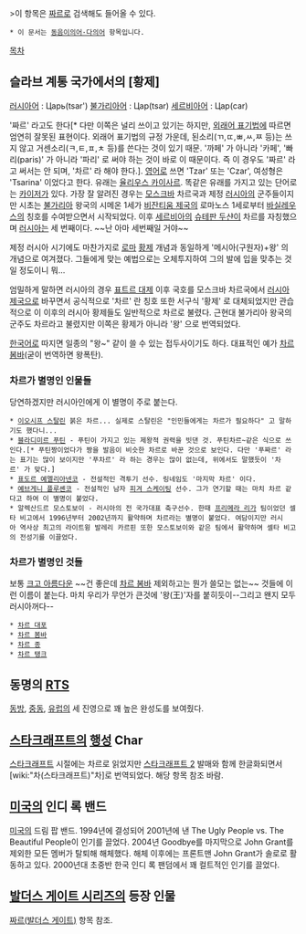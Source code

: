 >이 항목은 [[짜르]]로 검색해도 들어올 수 있다.


 * 이 문서는 [[동음이의어·다의어]] 항목입니다.

[[목차]]

== 슬라브 계통 국가에서의 [황제] ==
[[러시아어]] : Царь(tsar')
[[불가리아어]] : Цар(tsar)
[[세르비아어]] : Цар(car)

'짜르' 라고도 한다[* 다만 이쪽은 널리 쓰이고 있기는 하지만, [[외래어 표기법]]에 따르면 엄연히 잘못된 표현이다. 외래어 표기법의 규정 가운데, 된소리(ㄲ,ㄸ,ㅃ,ㅆ,ㅉ 등)는 쓰지 않고 거센소리(ㅋ,ㅌ,ㅍ,ㅊ 등)를 쓴다는 것이 있기 때문. '까페' 가 아니라 '카페', '빠리(paris)' 가 아니라 '파리' 로 써야 하는 것이 바로 이 때문이다. 즉 이 경우도 '짜르' 라고 써서는 안 되며, '차르' 라 해야 한다.]. [[영어]]로 쓰면 'Tzar' 또는 'Czar', 여성형은 'Tsarina' 이었다고 한다. 유래는 [[율리우스 카이사르]]. 똑같은 유래를 가지고 있는 단어로는 [[카이저]]가 있다. 가장 잘 알려진 경우는 [[모스크바]] 차르국과 제정 [[러시아]]의 군주들이지만 시초는 [[불가리아]] 왕국의 시메온 1세가 [[비잔티움 제국]]의 로마노스 1세로부터 [[바실레우스]]의 칭호를 수여받으면서 시작되었다. 이후 [[세르비아]]의 [[슈테판 두샨]]이 차르를 자칭했으며 [[러시아]]는 세 번째이다. ~~난 아마 세번째일 거야~~

제정 러시아 시기에도 마찬가지로 [[로마]] [[황제]] 개념과 동일하게 '메시아(구원자)+왕' 의 개념으로 여겨졌다. 그들에게 맞는 예법으로는 오체투지하여 그의 발에 입을 맞추는 것일 정도이니 뭐...

엄밀하게 말하면 러시아의 경우 [[표트르 대제]] 이후 국호를 모스크바 차르국에서 [[러시아 제국]]으로 바꾸면서 공식적으로 '차르' 란 칭호 또한 서구식 '황제' 로 대체되었지만 관습적으로 이 이후의 러시아 황제들도 일반적으로 차르로 불렸다. 근현대 불가리아 왕국의 군주도 차르라고 불렸지만 이쪽은 황제가 아니라 '왕' 으로 번역되었다.

[[한국어]]로 따지면 일종의 "왕~" 같이 쓸 수 있는 접두사이기도 하다. 대표적인 예가 [[차르 봄바]](굳이 번역하면 왕폭탄).

=== 차르가 별명인 인물들 ===
당연하겠지만 러시아인에게 이 별명이 주로 붙는다.

 * [[이오시프 스탈린]] 붉은 차르... 실제로 스탈린은 "인민들에게는 차르가 필요하다" 고 말하기도 했다니...
 * [[블라디미르 푸틴]] - 푸틴이 가지고 있는 제왕적 권력을 빗댄 것. 푸틴차르~같은 식으로 쓰인다.[* 푸틴짱이었다가 짱을 발음이 비슷한 차르로 바꾼 것으로 보인다. 다만 '푸짜르' 라는 표기는 많이 보이지만 '푸차르' 라 하는 경우는 많이 없는데, 위에서도 말했듯이 '차르' 가 맞다.] 
 * [[표도르 예멜리아넨코]] - 전설적인 격투기 선수. 링네임도 '마지막 차르' 이다.
 * [[예브게니 플루셴코]] - 전설적인 남자 [[피겨 스케이팅]] 선수. 그가 연기할 때는 마치 차르 같다고 하여 이 별명이 붙었다.
 * 알렉산드르 모스토보이 - 러시아의 전 국가대표 축구선수. 한때 [[프리메라 리가]] 팀이었던 셀타 비고에서 1996년부터 2002년까지 활약하며 차르라는 별명이 붙었다. 여담이지만 러시아 역사상 최고의 라이트윙 발레리 카르핀 또한 모스토보이와 같은 팀에서 활약하며 셀타 비고의 전성기를 이끌었다.

=== 차르가 별명인 것들 ===
보통 [[크고 아름다운]] ~~건 좋은데 [[차르 봄바]] 제외하고는 뭔가 쓸모는 없는~~ 것들에 이런 이름이 붙는다. 마치 우리가 무언가 큰것에 '왕(王)'자를 붙히듯이--그리고 왠지 모두 러시아꺼다--

 * [[차르 대포]]
 * [[차르 봄바]]
 * [[차르 종]]
 * [[차르 탱크]]

== 동명의 [[RTS]] ==
[[동방]], [[중동]], [[유럽]]의 세 진영으로 꽤 높은 완성도를 보여줬다.

== [[스타크래프트]]의 [[행성]] Char ==
[[스타크래프트]] 시절에는 차르로 읽었지만 [[스타크래프트 2]] 발매와 함께 한글화되면서 [wiki:"차(스타크래프트)"차]로 번역되었다. 해당 항목 참조 바람.

== [[미국]]의 인디 록 밴드 ==
[[미국]]의 드림 팝 밴드. 1994년에 결성되어 2001년에 낸 The Ugly People vs. The Beautiful People이 인기를 끌었다. 2004년 Goodbye를 마지막으로 John Grant를 제외한 모든 멤버가 탈퇴해 해체했다. 해체 이후에는 프론트맨 John Grant가 솔로로 활동하고 있다. 2000년대 초중반 한국 인디 록 팬덤에서 꽤 컬트적인 인기를 끌었다.

== [[발더스 게이트 시리즈]]의 등장 인물 ==
[[짜르(발더스 게이트)]] 항목 참조.
